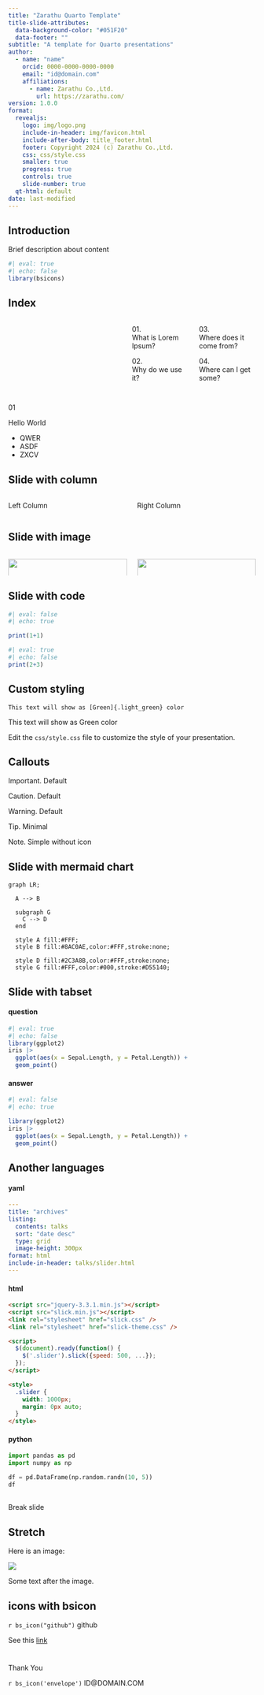 ```yaml
---
title: "Zarathu Quarto Template"
title-slide-attributes:
  data-background-color: "#051F20"
  data-footer: ""
subtitle: "A template for Quarto presentations"
author: 
  - name: "name"
    orcid: 0000-0000-0000-0000
    email: "id@domain.com"
    affiliations:
      - name: Zarathu Co.,Ltd.
        url: https://zarathu.com/
version: 1.0.0
format: 
  revealjs:
    logo: img/logo.png
    include-in-header: img/favicon.html
    include-after-body: title_footer.html
    footer: Copyright 2024 (c) Zarathu Co.,Ltd.
    css: css/style.css
    smaller: true
    progress: true
    controls: true
    slide-number: true
  qt-html: default
date: last-modified
---
```


## Introduction

Brief description about content

<!-- bsicon library -->
```r
#| eval: true
#| echo: false
library(bsicons)
```


## Index

::: columns
::: {.column width="50%"}
:::

::: {.column width="25%"}
[01. \
What is Lorem Ipsum?]{.lt}

[02. \
Why do we use it?]{.lb}
:::

::: {.column width="25%"}
[03. \
Where does it come from?]{.lt}

[04. \
Where can I get some?]{.lb}
:::
:::

<!-- Section Divider 1-->

##  {background-image="img/001.png"}

[01]{.number}

[Hello World]{.section}

::: parts
-   QWER
-   ASDF
-   ZXCV
:::

::: {.footer style="display:none"}
<!-- EMPTY FOOTER -->
:::

<!-- Section Divider 2-->

<!-- ##  {background-image="img/002.png"} -->

<!-- [02]{.number} -->

<!-- [Hello]{.section2} [World]{ses.white} -->

<!-- ::: parts2 -->
<!-- -   QWER -->
<!-- -   ASDF -->
<!-- -   ZXCV -->
<!-- ::: -->

<!-- ::: {.footer style="display:none"} -->
<!-- EMPTY FOOTER -->
<!-- ::: -->

## Slide with column

::: columns
::: {.column width="50%"}
Left Column
:::

::: {.column width="50%"}
Right Column
:::
:::

## Slide with image

::: columns
::: {.column width="50%"}
![](img/R_logo.png){fig-align="center" width="100%"}
:::

::: {.column width="50%"}
![](img/Python_logo.png){fig-align="center" width="100%"}
:::
:::

## Slide with code

<!-- code only-->

```r
#| eval: false
#| echo: true

print(1+1)
```

<!-- result only-->

```r
#| eval: true
#| echo: false
print(2+3)
```

## Custom styling

```         
This text will show as [Green]{.light_green} color
```

This text will show as [Green]{.light_green} color

::: aside
Edit the `css/style.css` file to customize the style of your presentation.
:::

## Callouts

::: {.callout-important appearance="default"}
Important. Default
:::

::: {.callout-caution appearance="default"}
Caution. Default
:::

::: {.callout-warning appearance="default"}
Warning. Default
:::

::: {.callout-tip appearance="minimal"}
Tip. Minimal
:::

::: {.callout-note appearance="simple" icon="false"}
Note. Simple without icon
:::

## Slide with mermaid chart

```mermaid
graph LR;
  
  A --> B
  
  subgraph G
    C --> D
  end
  
  style A fill:#FFF;
  style B fill:#8AC0AE,color:#FFF,stroke:none;
  
  style D fill:#2C3A8B,color:#FFF,stroke:none;
  style G fill:#FFF,color:#000,stroke:#D55140;
```

## Slide with tabset

::: panel-tabset
#### question

```r
#| eval: true
#| echo: false
library(ggplot2)
iris |> 
  ggplot(aes(x = Sepal.Length, y = Petal.Length)) + 
  geom_point()
```

#### answer

```r
#| eval: false
#| echo: true

library(ggplot2)
iris |> 
  ggplot(aes(x = Sepal.Length, y = Petal.Length)) + 
  geom_point()
```
:::

## Another languages

::: panel-tabset
#### yaml

``` yaml
---
title: "archives"
listing:
  contents: talks
  sort: "date desc"
  type: grid
  image-height: 300px
format: html
include-in-header: talks/slider.html
---
```

#### html

``` html
<script src="jquery-3.3.1.min.js"></script>
<script src="slick.min.js"></script>
<link rel="stylesheet" href="slick.css" />
<link rel="stylesheet" href="slick-theme.css" />

<script>
  $(document).ready(function() {
    $('.slider').slick({speed: 500, ...});
  });
</script>

<style>
  .slider {
    width: 1000px;
    margin: 0px auto;
  }
</style>
```

#### python

``` python
import pandas as pd
import numpy as np

df = pd.DataFrame(np.random.randn(10, 5))
df
```
:::

<!-- Break slide -->

##  {.center background-color="#051F20" border="solid 1px white"}

::: r-fit-text
[Break slide]{.break}
:::

::: {.footer style="display:none"}
<!-- EMPTY FOOTER -->
:::

## Stretch

Here is an image:

![](img/R_logo.png){.r-stretch}

Some text after the image.

## icons with bsicon


`r bs_icon("github")` github

See this [link](https://icons.getbootstrap.com/)

<!-- Final slide -->

#  {background-color="#051F20"}

[Thank You]{.final}

[`r bs_icon('envelope')` ID\@DOMAIN.COM]{.right}

::: {.footer style="display:none"}
<!-- EMPTY FOOTER -->
:::
